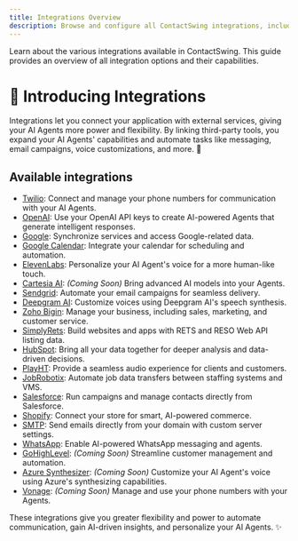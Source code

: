 ```yaml
---
title: Integrations Overview
description: Browse and configure all ContactSwing integrations, including telephony, AI models, CRMs, email, and more.
---
```


Learn about the various integrations available in ContactSwing. This guide provides an overview of all integration options and their capabilities.

# 🧩 Introducing Integrations

Integrations let you connect your application with external services, giving your AI Agents more power and flexibility. By linking third-party tools, you expand your AI Agents' capabilities and automate tasks like messaging, email campaigns, voice customizations, and more. 🚀

## Available integrations

- [Twilio](../Integration/twilio): Connect and manage your phone numbers for communication with your AI Agents.
- [OpenAI](../Integration/gpt): Use your OpenAI API keys to create AI-powered Agents that generate intelligent responses.
- [Google](../Integration/google): Synchronize services and access Google-related data.
- [Google Calendar](../Integration/calender): Integrate your calendar for scheduling and automation.
- [ElevenLabs](../Integration/elevenlabs): Personalize your AI Agent's voice for a more human-like touch.
- [Cartesia AI](../Integration/cartesia): *(Coming Soon)* Bring advanced AI models into your Agents.
- [Sendgrid](../Integration/sendgrid): Automate your email campaigns for seamless delivery.
- [Deepgram AI](../Integration/deepgram): Customize voices using Deepgram AI's speech synthesis.
- [Zoho Bigin](../Integration/zoho): Manage your business, including sales, marketing, and customer service.
- [SimplyRets](../Integration/simply): Build websites and apps with RETS and RESO Web API listing data.
- [HubSpot](../Integration/hubspot): Bring all your data together for deeper analysis and data-driven decisions.
- [PlayHT](../Integration/ayht): Provide a seamless audio experience for clients and customers.
- [JobRobotix](../Integration/jobrob): Automate job data transfers between staffing systems and VMS.
- [Salesforce](../Integration/salesforce): Run campaigns and manage contacts directly from Salesforce.
- [Shopify](../Integration/shopify): Connect your store for smart, AI-powered commerce.
- [SMTP](../Integration/smtp): Send emails directly from your domain with custom server settings.
- [WhatsApp](../Integration/whatsapp): Enable AI-powered WhatsApp messaging and agents.
- [GoHighLevel](../Integration/gohighlevel): *(Coming Soon)* Streamline customer management and automation.
- [Azure Synthesizer](#): *(Coming Soon)* Customize your AI Agent's voice using Azure's synthesizing capabilities.
- [Vonage](#): *(Coming Soon)* Manage and use your phone numbers with your Agents.

These integrations give you greater flexibility and power to automate communication, gain AI-driven insights, and personalize your AI Agents. ✨
